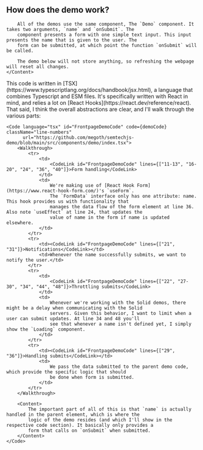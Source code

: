 
<Container>
    <Content id="demo">
        <h2 className="subtitle is-3">How does the demo work?</h2>

        All of the demos use the same component, The `Demo` component. It takes two arguments, `name` and `onSubmit`. The
        component presents a form with one simple text input. This input presents the name that is given to the user. The
        form can be submitted, at which point the function `onSubmit` will be called.

        The demo below will not store anything, so refreshing the webpage will reset all changes.
    </Content>
</Container>

<Hero>
    <FrontpageDemo/>
</Hero>

<Container>
    <Content>
        This code is written in [TSX](https://www.typescriptlang.org/docs/handbook/jsx.html), a language that combines
        Typescript and ESM files. It's specifically written with React in mind, and relies a lot on [React
        Hooks](https://react.dev/reference/react). That said, I think the overall abstractions are clear, and I'll walk
        through the various parts:
    </Content>

    <Code language="tsx" id="FrontpageDemoCode" code={demoCode} className="line-numbers"
          url="https://github.com/megoth/semtechjs-demo/blob/main/src/components/demo/index.tsx">
        <Walkthrough>
            <tr>
                <td>
                    <CodeLink id="FrontpageDemoCode" lines={["11-13", "16-20", "24", "36", "40"]}>Form handling</CodeLink>
                </td>
                <td>
                    We're making use of [React Hook Form](https://www.react-hook-form.com/)'s `useForm`.
                    The `FormData` interface only has one attribute: name. This hook provides us with functionality that
                    manages the data flow of the form element at line 36. Also note `useEffect` at line 24, that updates the
                    value of name in the form if name is updated elsewhere.
                </td>
            </tr>
            <tr>
                <td><CodeLink id="FrontpageDemoCode" lines={["21", "31"]}>Notifications</CodeLink></td>
                <td>Whenever the name successfully submits, we want to notify the user.</td>
            </tr>
            <tr>
                <td>
                    <CodeLink id="FrontpageDemoCode" lines={["22", "27-30", "34", "44", "48"]}>Throttling submits</CodeLink>
                </td>
                <td>
                    Whenever we're working with the Solid demos, there might be a delay when communicating with the Solid
                    servers. Given this behavior, I want to limit when a user can submit updates. At line 34 and 48 you'll
                    see that whenever a name isn't defined yet, I simply show the `Loading` component.
                </td>
            </tr>
            <tr>
                <td><CodeLink id="FrontpageDemoCode" lines={["29", "36"]}>Handling submits</CodeLink></td>
                <td>
                    We pass the data submitted to the parent demo code, which provide the specific logic that should
                    be done when form is submitted.
                </td>
            </tr>
        </Walkthrough>

        <Content>
            The important part of all of this is that `name` is actually handled in the parent element, which is where the
            logic of the demo resides (and which I'll show in the respective code section). It basically only provides a
            form that calls on `onSubmit` when submitted.
        </Content>
    </Code>
</Container>
